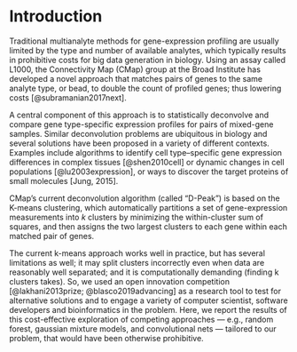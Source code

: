 \clearpage 

Introduction
============

Traditional multianalyte methods for gene-expression profiling are usually limited by the type and number of available analytes, which typically results in prohibitive costs for big data generation in biology. Using an assay called L1000, the Connectivity Map (CMap) group at the Broad Institute has developed a novel approach that matches pairs of genes to the same analyte type, or bead, to double the count of profiled genes; thus lowering costs [@subramanian2017next]. 

A central component of this approach is to statistically deconvolve and compare gene type-specific expression profiles for pairs of mixed-gene samples. Similar deconvolution problems are ubiquitous in biology and several solutions have been proposed in a variety of different contexts. Examples include algorithms to identify cell type–specific gene expression differences in complex tissues [@shen2010cell] or dynamic changes in cell populations [@lu2003expression], or ways to discover the target proteins of small molecules [Jung, 2015].

CMap’s current deconvolution algorithm (called "D-Peak") is based on the K-means clustering, which automatically partitions a set of gene-expression measurements into $k$ clusters by minimizing the within-cluster sum of squares, and then assigns the two largest clusters to each gene within each matched pair of genes. 
<!--  of the pair, using additional information about differences in the bead proportions of the genes (within each pair, one gene has a higher proportion of beads than the other). -->

<!-- mean of the largest cluster to the gene in higher proportion and the mean value of the second largest cluster to the gene in lower proportion -->

The current k-means approach works well in practice, but has several limitations as well; it may split clusters incorrectly even when data are reasonably well separated; and it is computationally demanding (finding k clusters takes). So, we used an open innovation competition [@lakhani2013prize; @blasco2019advancing] as a research tool to test for alternative solutions and to engage a variety of computer scientist, software developers and bioinformatics in the problem. Here, we report the results of this cost-effective exploration of competing approaches --- e.g., random forest, gaussian mixture models, and convolutional nets --- tailored to our problem, that would have been otherwise prohibitive. 

<!-- Testing for alternative methods would have required substantial resources to experiment with these alternative approaches (more than what already done) and to adapt new to our data. Moreover, impossible an exhaustive search for all available approaches to try; and the combination of these different approaches.  -->


<!-- 
Shen-orr et al. (2010). Gene expression data from multiple cell-types. The problem is to quantify cell-type frequency "then deconvolve and compare cell type-specific average expression profiles for groups of mixed tissue samples." One approach is "deconvolution to be linear"
 -->

<!-- Broadly speaking, the problem is to estimate the density $f$ of a random variable $X$ based on $n$ observations from $Y = X + \epsilon$, where $\epsilon$ is a measurement error based on a possibly unknown distribution.  (Fan, 1991) -->

<!-- The solution adopted by CMap was a KNN [explain]. This is a standard technique implemented in xxx that gives a good level of accuracy [xxx] and reasonably fast computation time (xxx with the current Matlab implementation). -->
